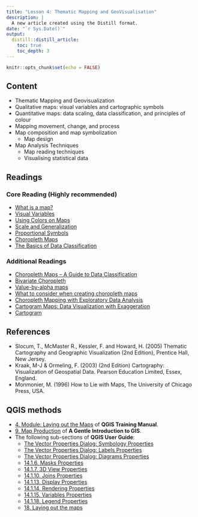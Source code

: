 ```yaml
---
title: "Lesson 4: Thematic Mapping and GeoVisualisation"
description: |
  A new article created using the Distill format.
date: "`r Sys.Date()`"
output:
  distill::distill_article:
    toc: true
    toc_depth: 3
---
```


```r
knitr::opts_chunk$set(echo = FALSE)
```

## Content
- Thematic Mapping and Geovisualization
- Qualitative maps: visual variables and cartographic symbols
- Quantitative maps: data scaling, data classification, and principles of colour
- Mapping movement, change, and process
- Map composition and map symbolization
    - Map design
- Map Analysis Techniques
    - Map reading techniques
    - Visualising statistical data

## Readings
### Core Reading (Highly recommended)
- [What is a map?](https://www.axismaps.com/guide/what-is-a-map)
- [Visual Variables](https://www.axismaps.com/guide/visual-variables)
- [Using Colors on Maps](https://www.axismaps.com/guide/using-colors-on-maps)
- [Scale and Generalization](https://www.axismaps.com/guide/scale-and-generalization)
- [Proportional Symbols](https://www.axismaps.com/guide/proportional-symbols)
- [Choropleth Maps](https://www.axismaps.com/guide/choropleth)
- [The Basics of Data Classification](https://www.axismaps.com/guide/data-classification)


### Additional Readings
- [Choropleth Maps – A Guide to Data Classification](https://gisgeography.com/choropleth-maps-data-classification/)
- [Bivariate Choropleth](https://www.axismaps.com/guide/bivariate-choropleth)
- [Value-by-alpha maps](http://andywoodruff.com/blog/value-by-alpha-maps/)
- [What to consider when creating choropleth maps](https://blog.datawrapper.de/choroplethmaps/)
- [Choropleth Mapping with Exploratory Data Analysis](https://www.directionsmag.com/article/3363)
- [Cartogram Maps: Data Visualization with Exaggeration](https://gisgeography.com/cartogram-maps/)
- [Cartogram](https://en.wikipedia.org/wiki/Cartogram)

## References

- Slocum, T., McMaster R., Kessler, F. and Howard, H. (2005) Thematic Cartography and Geographic Visualization (2nd Edition), Prentice Hall, New Jersey.
- Kraak, M-J & Ormeling, F. (2003) (2nd Edition) Cartography: Visualization of Geospatial Data. Pearson Education Limited, Essex, England.
- Monmonier, M. (1996) How to Lie with Maps, The University of Chicago Press, USA.

## QGIS methods

- [4. Module: Laying out the Maps](https://docs.qgis.org/3.16/en/docs/training_manual/map_composer/index.html) of **QGIS Training Manual**.
- [9. Map Production](https://docs.qgis.org/3.16/en/docs/gentle_gis_introduction/map_production.html) of **A Gentle Introduction to GIS**.
- The following sub-sections of **QGIS User Guide**:
   - [The Vector Properties Dialog: Symbology Properties](https://docs.qgis.org/3.16/en/docs/user_manual/working_with_vector/vector_properties.html#symbology-properties)
   - [The Vector Properties Dialog: Labels Properties](https://docs.qgis.org/3.16/en/docs/user_manual/working_with_vector/vector_properties.html#labels-properties)
   - [The Vector Properties Dialog: Diagrams Properties](https://docs.qgis.org/3.16/en/docs/user_manual/working_with_vector/vector_properties.html#diagrams-properties)
   - [14.1.6. Masks Properties](https://docs.qgis.org/3.16/en/docs/user_manual/working_with_vector/vector_properties.html#masks-properties)
   - [14.1.7. 3D View Properties](https://docs.qgis.org/3.16/en/docs/user_manual/working_with_vector/vector_properties.html#d-view-properties)
   - [14.1.10. Joins Properties](https://docs.qgis.org/3.16/en/docs/user_manual/working_with_vector/vector_properties.html#joins-properties)
   - [14.1.13. Display Properties](https://docs.qgis.org/3.16/en/docs/user_manual/working_with_vector/vector_properties.html#display-properties)
   - [14.1.14. Rendering Properties](https://docs.qgis.org/3.16/en/docs/user_manual/working_with_vector/vector_properties.html#rendering-properties)
   - [14.1.15. Variables Properties](https://docs.qgis.org/3.16/en/docs/user_manual/working_with_vector/vector_properties.html#variables-properties)
   - [14.1.18. Legend Properties](https://docs.qgis.org/3.16/en/docs/user_manual/working_with_vector/vector_properties.html#legend-properties)
   - [18. Laying out the maps](https://docs.qgis.org/3.16/en/docs/user_manual/print_composer/index.html)









